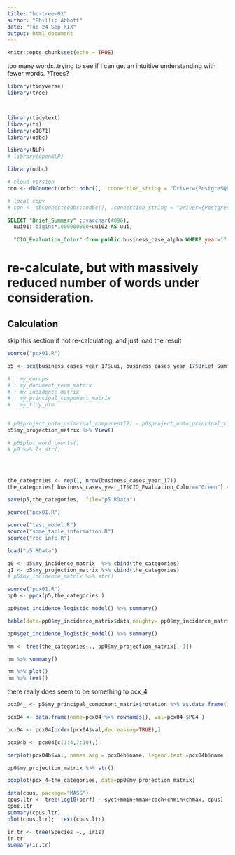```yaml
---
title: "bc-tree-01"
author: "Phillip Abbott"
date: "Tue 24 Sep XIX"
output: html_document
---
```


```r
knitr::opts_chunk$set(echo = TRUE)
```

too many words..trying to see if I can get an intuitive understanding with fewer words.
?Trees?

```r


library(tidyverse)
library(tree)



library(tidytext)
library(tm)
library(e1071)
library(odbc)

library(NLP)
# library(openNLP)

library(odbc)

# cloud version
con <- dbConnect(odbc::odbc(), .connection_string = "Driver={PostgreSQL Unicode};Server=mcfc01.c4hbjfyzingo.eu-west-2.rds.amazonaws.com;Database=mcfc01;UID=mcfcuser01;PWD=projecthack01")

# local copy
# con <- dbConnect(odbc::odbc(), .connection_string = "Driver={PostgreSQL Unicode};Database=usit_alpha")


```



```sql

SELECT "Brief_Summary" ::varchar(4096), 
  uui01::bigint*1000000000+uui02 AS uui, 
  
  "CIO_Evaluation_Color" from public.business_case_alpha WHERE year=17

```





# re-calculate, but with massively reduced number of words under consideration.



## Calculation
skip this section if not re-calculating, and just load the result

```r

source("pcx01.R")

p5 <- pcx(business_cases_year_17$uui, business_cases_year_17$Brief_Summary, function(x) 10)

# : my_corups
# : my_document_term_matrix
# : my_incidence_matrix
# : my_principal_component_matrix
# : my_tidy_dtm


# p0$project_onto_principal_component(2) - p0$project_onto_principal_component(1)
p5$my_projection_matrix %>% View()

# p0$plot_word_counts()
# p0 %>% ls.str()




the_categories <- rep(1, nrow(business_cases_year_17))
the_categories[ business_cases_year_17$CIO_Evaluation_Color=="Green"] <- 0

save(p5,the_categories,  file="p5.RData")

```

```r
source("pcx01.R")

source("test_model.R")
source("some_table_information.R")
source("roc_info.R")

load("p5.RData")

q0 <- p5$my_incidence_matrix  %>% cbind(the_categories)
q1 <- p5$my_projection_matrix %>% cbind(the_categories)
# p5$my_incidence_matrix %>% str()

```


```r

source("pcx01.R")
pp0 <- ppcx(p5,the_categories )

pp0$get_incidence_logistic_model() %>% summary()

table(data=pp0$my_incidence_matrix$data,naughty= pp0$my_incidence_matrix$the_categories) %>% barplot()

pp0$get_incidence_logistic_model() %>% summary()

```



```r

hm <- tree(the_categories~., pp0$my_projection_matrix[,-1])

hm %>% summary()

hm %>% plot()
hm %>% text()
```



there really does seem to be something to pcx_4

```r

pcx04_ <- p5$my_principal_component_matrix$rotation %>% as.data.frame()

pcx04 <- data.frame(name=pcx04_%>% rownames(), val=pcx04_$PC4 )

pcx04 <- pcx04[order(pcx04$val,decreasing=TRUE),]

pcx04b <- pcx04[c(1:4,7:10),]

barplot(pcx04b$val, names.arg = pcx04b$name, legend.text =pcx04b$name )

pp0$my_projection_matrix %>% str()

boxplot(pcx_4~the_categories, data=pp0$my_projection_matrix)

```





```r
data(cpus, package="MASS")
cpus.ltr <- tree(log10(perf) ~ syct+mmin+mmax+cach+chmin+chmax, cpus)
cpus.ltr
summary(cpus.ltr)
plot(cpus.ltr);  text(cpus.ltr)

ir.tr <- tree(Species ~., iris)
ir.tr
summary(ir.tr)
```







